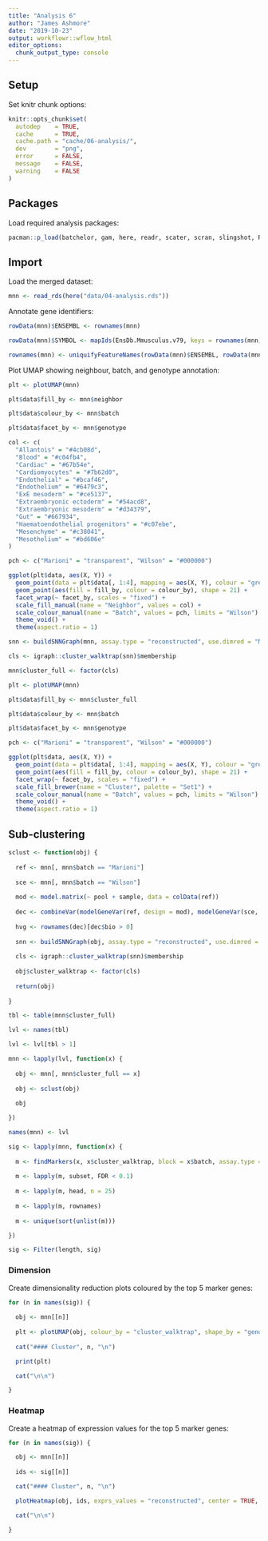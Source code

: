 ```yaml
---
title: "Analysis 6"
author: "James Ashmore"
date: "2019-10-23"
output: workflowr::wflow_html
editor_options:
  chunk_output_type: console
---
```


## Setup

Set knitr chunk options:

```r
knitr::opts_chunk$set(
  autodep    = TRUE,
  cache      = TRUE,
  cache.path = "cache/06-analysis/",
  dev        = "png",
  error      = FALSE,
  message    = FALSE,
  warning    = FALSE
)
```

## Packages

Load required analysis packages:

```r
pacman::p_load(batchelor, gam, here, readr, scater, scran, slingshot, RColorBrewer, pheatmap, igraph, EnsDb.Mmusculus.v79)
```

## Import

Load the merged dataset:

```r
mnn <- read_rds(here("data/04-analysis.rds"))
```

Annotate gene identifiers:

```r
rowData(mnn)$ENSEMBL <- rownames(mnn)

rowData(mnn)$SYMBOL <- mapIds(EnsDb.Mmusculus.v79, keys = rownames(mnn), column = "SYMBOL", keytype = "GENEID")

rownames(mnn) <- uniquifyFeatureNames(rowData(mnn)$ENSEMBL, rowData(mnn)$SYMBOL)
```

Plot UMAP showing neighbour, batch, and genotype annotation:

```r
plt <- plotUMAP(mnn)

plt$data$fill_by <- mnn$neighbor

plt$data$colour_by <- mnn$batch

plt$data$facet_by <- mnn$genotype

col <- c(
  "Allantois" = "#4cb08d",
  "Blood" = "#c04fb4",
  "Cardiac" = "#67b54e",
  "Cardiomyocytes" = "#7b62d0",
  "Endothelial" = "#bcaf46",
  "Endothelium" = "#6479c3",
  "ExE mesoderm" = "#ce5137",
  "Extraembryonic ectoderm" = "#54acd8",
  "Extraembryonic mesoderm" = "#d34379",
  "Gut" = "#667934",
  "Haematoendothelial progenitors" = "#c07ebe",
  "Mesenchyme" = "#c38041",
  "Mesothelium" = "#bd606e"
)

pch <- c("Marioni" = "transparent", "Wilson" = "#000000")

ggplot(plt$data, aes(X, Y)) + 
  geom_point(data = plt$data[, 1:4], mapping = aes(X, Y), colour = "grey") + 
  geom_point(aes(fill = fill_by, colour = colour_by), shape = 21) + 
  facet_wrap(~ facet_by, scales = "fixed") + 
  scale_fill_manual(name = "Neighbor", values = col) + 
  scale_colour_manual(name = "Batch", values = pch, limits = "Wilson") + 
  theme_void() +
  theme(aspect.ratio = 1)
```

```r
snn <- buildSNNGraph(mnn, assay.type = "reconstructed", use.dimred = "MNN")

cls <- igraph::cluster_walktrap(snn)$membership

mnn$cluster_full <- factor(cls)
```

```r
plt <- plotUMAP(mnn)

plt$data$fill_by <- mnn$cluster_full

plt$data$colour_by <- mnn$batch

plt$data$facet_by <- mnn$genotype

pch <- c("Marioni" = "transparent", "Wilson" = "#000000")

ggplot(plt$data, aes(X, Y)) + 
  geom_point(data = plt$data[, 1:4], mapping = aes(X, Y), colour = "grey") + 
  geom_point(aes(fill = fill_by, colour = colour_by), shape = 21) + 
  facet_wrap(~ facet_by, scales = "fixed") + 
  scale_fill_brewer(name = "Cluster", palette = "Set1") + 
  scale_colour_manual(name = "Batch", values = pch, limits = "Wilson") + 
  theme_void() +
  theme(aspect.ratio = 1)
```

## Sub-clustering

```r
sclust <- function(obj) {
  
  ref <- mnn[, mnn$batch == "Marioni"]
  
  sce <- mnn[, mnn$batch == "Wilson"]
  
  mod <- model.matrix(~ pool + sample, data = colData(ref))
  
  dec <- combineVar(modelGeneVar(ref, design = mod), modelGeneVar(sce, block = sce$phase))
  
  hvg <- rownames(dec)[dec$bio > 0]
  
  snn <- buildSNNGraph(obj, assay.type = "reconstructed", use.dimred = "MNN", subset.row = hvg)
  
  cls <- igraph::cluster_walktrap(snn)$membership
  
  obj$cluster_walktrap <- factor(cls)
  
  return(obj)
  
}
```

```r
tbl <- table(mnn$cluster_full)

lvl <- names(tbl)

lvl <- lvl[tbl > 1]
```

```r
mnn <- lapply(lvl, function(x) {
  
  obj <- mnn[, mnn$cluster_full == x]
  
  obj <- sclust(obj)
  
  obj

})

names(mnn) <- lvl
```

```r
sig <- lapply(mnn, function(x) {
  
  m <- findMarkers(x, x$cluster_walktrap, block = x$batch, assay.type = "logcounts")
  
  m <- lapply(m, subset, FDR < 0.1)
  
  m <- lapply(m, head, n = 25)
  
  m <- lapply(m, rownames)
  
  m <- unique(sort(unlist(m)))

})

sig <- Filter(length, sig)
```

### Dimension {.tabset}

Create dimensionality reduction plots coloured by the top 5 marker genes:

```r
for (n in names(sig)) {
  
  obj <- mnn[[n]]
  
  plt <- plotUMAP(obj, colour_by = "cluster_walktrap", shape_by = "genotype")
  
  cat("#### Cluster", n, "\n")

  print(plt)

  cat("\n\n")

}
```

### Heatmap {.tabset}

Create a heatmap of expression values for the top 5 marker genes:

```r
for (n in names(sig)) {

  obj <- mnn[[n]]
  
  ids <- sig[[n]]

  cat("#### Cluster", n, "\n")

  plotHeatmap(obj, ids, exprs_values = "reconstructed", center = TRUE, symmetric = TRUE, colour_columns_by = c("batch", "genotype"), order_columns_by = "cluster_walktrap", show_colnames = FALSE, cluster_rows = ifelse(length(ids) >= 2, TRUE, FALSE))

  cat("\n\n")

}
```
